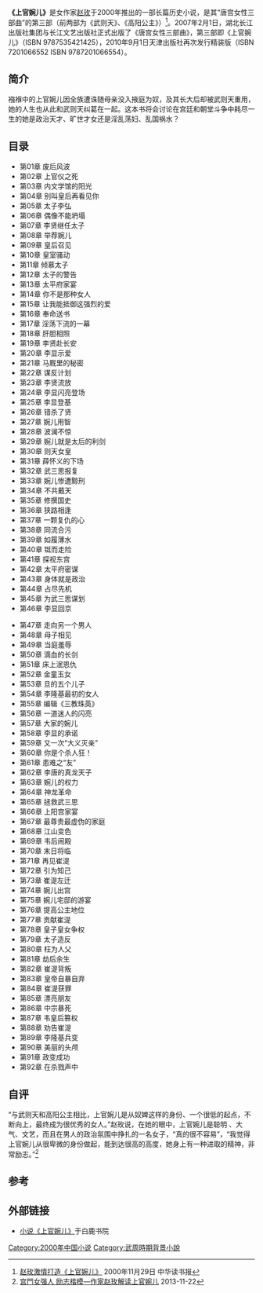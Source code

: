 {{Infobox Book 
|name = 上官婉儿
|chinese_name = <!-- 中译本書名 -->
|image = <!-- [[File:圖片|200px]] -->
|image_caption = 
|author = 赵玫 
|title_orig = 
|translator = 
|illustrator = 
|cover_artist =
|country = {{CHN}}
|language = 简体汉字
|series = 《唐宫女性三部曲》
|subject = 历史、传记
|genre =长篇历史小说
|publisher =[[湖北长江出版集团|湖北长江出版集团]]<br>[[长江文艺出版社|长江文艺出版社]]
|release_date = 2007年2月1日
|chinese_release_date = 
|media_type = 
|pages = 406页
|format = [[开本|16开]]
|isbn = 9787535421425
|oclc = 
|dewey =
|congress =
|preceded_by =
|followed_by = 
}}
{{Infobox Book 
|name = 上官婉儿
|chinese_name = <!-- 中译本書名 -->
|image = <!-- [[File:圖片|200px]] -->
|image_caption = 
|author = 赵玫 
|title_orig = 
|translator = 
|illustrator = 
|cover_artist =
|country = {{CHN}}
|language = 简体汉字
|series = 
|subject = 历史、传记
|genre =长篇历史小说
|publisher =天津出版社
|release_date = 2010年9月1日
|chinese_release_date = 
|media_type = 
|pages = 658页
|format = [[开本|32开]]
|isbn = 7201066552
|oclc = 
|dewey =
|congress =
|preceded_by =
|followed_by = 
}}
'''《上官婉儿》'''是女作家[[赵玫|赵玫]]于2000年推出的一部长篇历史小说，是其“唐宫女性三部曲”的第三部（前两部为《武则天》、《高阳公主》）<ref>[http://www.gmw.cn/01ds/2000-11/29/GB/2000%5E328%5E0%5EDS131.htm 赵玫激情打造《上官婉儿》] {{Wayback|url=http://www.gmw.cn/01ds/2000-11/29/GB/2000%5E328%5E0%5EDS131.htm |date=20051204030712 }}2000年11月29日 中华读书报</ref>。2007年2月1日，湖北长江出版社集团与长江文艺出版社正式出版了《唐宫女性三部曲》，第三部即《上官婉儿》（ISBN 9787535421425），2010年9月1日天津出版社再次发行精装版（ISBN 7201066552  ISBN 9787201066554）。

== 简介 ==
襁褓中的上官婉儿因全族遭诛随母亲没入掖庭为奴，及其长大后却被武则天重用，她的人生也从此和武则天纠葛在一起。这本书将会讨论在宫廷和朝堂斗争中耗尽一生的她是政治天才、旷世才女还是淫乱荡妇、乱国祸水？

== 目录 ==
{{col-begin}}
{{col-3}}
* 第01章 废后风波 
* 第02章 上官仪之死 
* 第03章 内文学馆的阳光 
* 第04章 别叫皇后再看见你 
* 第05章 太子李弘 
* 第06章 偶像不能坍塌 
* 第07章 李贤继任太子 
* 第08章 举荐婉儿 
* 第09章 皇后召见 
* 第10章 皇室骚动 
* 第11章 倾慕太子 
* 第12章 太子的警告 
* 第13章 太平府家宴 
* 第14章 你不是那种女人 
* 第15章 让我能抵御这强烈的爱 
* 第16章 奉命送书 
* 第17章 淫荡下流的一幕 
* 第18章 肝胆相照 
* 第19章 李贤赴长安 
* 第20章 李显示爱 
* 第21章 马厩里的秘密 
* 第22章 谋反计划 
* 第23章 李贤流放 
* 第24章 李显闪亮登场 
* 第25章 李显登基 
* 第26章 错杀了贤 
* 第27章 婉儿用智 
* 第28章 波澜不惊 
* 第29章 婉儿就是太后的利剑 
* 第30章 则天女皇 
* 第31章 薛怀义的下场 
* 第32章 武三思报复 
* 第33章 婉儿惨遭黥刑 
* 第34章 不共戴天 
* 第35章 修撰国史 
* 第36章 狭路相逢 
* 第37章 一颗复仇的心 
* 第38章 同流合污 
* 第39章 如履薄水 
* 第40章 铤而走险 
* 第41章 探视东宫 
* 第42章 太平府密谋 
* 第43章 身体就是政治 
* 第44章 占尽先机 
* 第45章 为武三思谋划 
* 第46章 李显回京
{{col-3}} 
* 第47章 走向另一个男人 
* 第48章 母子相见 
* 第49章 当庭羞辱 
* 第50章 滴血的长剑 
* 第51章 床上泯恩仇 
* 第52章 金童玉女 
* 第53章 旦的五个儿子 
* 第54章 李隆基最初的女人 
* 第55章 编辑《三教珠英》 
* 第56章 一道迷人的闪亮 
* 第57章 大家的婉儿 
* 第58章 李显的承诺 
* 第59章 又一次“大义灭亲” 
* 第60章 你是个杀人狂！ 
* 第61章 患难之“友” 
* 第62章 李唐的真龙天子 
* 第63章 婉儿的权力 
* 第64章 神龙革命 
* 第65章 拯救武三思 
* 第66章 上阳宫家宴 
* 第67章 最尊贵最虚伪的家庭 
* 第68章 江山变色 
* 第69章 韦后闹殿 
* 第70章 末日将临 
* 第71章 再见崔湜 
* 第72章 引为知己 
* 第73章 崔湜左迁 
* 第74章 婉儿出宫 
* 第75章 婉儿宅邸的游宴
* 第76章 提高公主地位 
* 第77章 贡献崔湜 
* 第78章 皇子皇女争权 
* 第79章 太子造反 
* 第80章 枉为人父 
* 第81章 劫后余生 
* 第82章 崔湜背叛 
* 第83章 皇帝自暴自弃 
* 第84章 崔湜获罪 
* 第85章 漂亮朋友 
* 第86章 中宗暴死 
* 第87章 韦皇后篡权 
* 第88章 劝告崔湜 
* 第89章 李隆基兵变 
* 第90章 美丽的头颅 
* 第91章 政变成功 
* 第92章 在杀戮声中
{{col-end}}

== 自评 ==
“与武则天和高阳公主相比，上官婉儿是从奴婢这样的身份、一个很低的起点，不断向上，最终成为很优秀的女人。”赵玫说，在她的眼中，上官婉儿是聪明 、大气、文艺，而且在男人的政治氛围中挣扎的一名女子，“真的很不容易”，“我觉得上官婉儿从很卑微的身份做起，能到达很高的高度，她身上有一种进取的精神，非常励志。”<ref>[http://bddsb.bandao.cn/data/20131122/html/50/content_1.html 宫鬥女强人 励志楷模—作家赵玫解读上官婉儿] {{Wayback|url=http://bddsb.bandao.cn/data/20131122/html/50/content_1.html |date=20160306161938 }}2013-11-22</ref>

== 参考 ==
{{reflist}}

== 外部链接 ==
* [http://www.oklink.net/a/0206/0617/sgwe/index.htm 小说《上官婉儿》]{{Webarchive|url=https://archive.is/20130502102738/http://www.oklink.net/a/0206/0617/sgwe/index.htm |date=2013-05-02 }}于白鹿书院

[[Category:2000年中国小说|Category:2000年中国小说]]
[[Category:武周時期背景小說|Category:武周時期背景小說]]